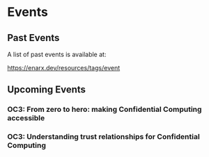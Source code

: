 
# Events

## Past Events

A list of past events is available at:

https://enarx.dev/resources/tags/event


## Upcoming Events

### OC3: From zero to hero: making Confidential Computing accessible

<OC32022a />

### OC3: Understanding trust relationships for Confidential Computing

<OC32022b />
